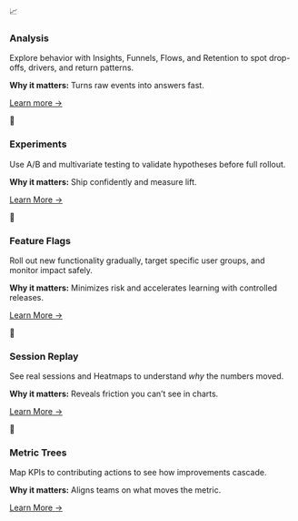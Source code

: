 <section style={{display:'grid',gridTemplateColumns:'repeat(auto-fit,minmax(240px,1fr))',gap:'16px',margin:'16px 0'}}>
  <article style={{border:'1px solid #E5E7EB',borderRadius:'12px',padding:'16px',background:'#fff'}}>
    <div aria-hidden style={{fontSize:'24px'}}>📈</div>
    <h3 style={{margin:'8px 0 4px'}}><strong>Analysis</strong></h3>
    <p style={{margin:'0 0 8px'}}>Explore behavior with Insights, Funnels, Flows, and Retention to spot drop-offs, drivers, and return patterns.</p>
    <p style={{fontSize:'0.95em',margin:'0 0 8px'}}><strong>Why it matters:</strong> Turns raw events into answers fast.</p>
    <p style={{margin:0}}><a href="/docs/reports" style={{fontWeight:600}}>Learn more →</a></p>
  </article>

  <article style={{border:'1px solid #E5E7EB',borderRadius:'12px',padding:'16px',background:'#fff'}}>
    <div aria-hidden style={{fontSize:'24px'}}>🧪</div>
    <h3 style={{margin:'8px 0 4px'}}><strong>Experiments</strong></h3>
    <p style={{margin:'0 0 8px'}}>Use A/B and multivariate testing to validate hypotheses before full rollout. </p>
    <p style={{fontSize:'0.95em',margin:'0 0 8px'}}><strong>Why it matters:</strong> Ship confidently and measure lift.</p>
    <p style={{margin:0}}><a href="/docs/experiments" style={{fontWeight:600}}>Learn More →</a></p>
  </article>

  <article
    style={{
      border: '1px solid #E5E7EB',
      borderRadius: '12px',
      padding: '16px',
      background: '#fff',
    }}
  >
    <div aria-hidden style={{ fontSize: '24px' }}>🚩</div>
    <h3 style={{ margin: '8px 0 4px' }}><strong>Feature Flags</strong></h3>
    <p style={{ margin: '0 0 8px' }}>
      Roll out new functionality gradually, target specific user groups, and monitor impact safely.
    </p>
    <p style={{ fontSize: '0.95em', margin: '0 0 8px' }}>
      <strong>Why it matters:</strong> Minimizes risk and accelerates learning with controlled releases.
    </p>
    <p style={{ margin: 0 }}>
      <a href="/docs/featureflags" style={{ fontWeight: 600 }}>
        Learn More →
      </a>
    </p>
  </article>

  <article style={{border:'1px solid #E5E7EB',borderRadius:'12px',padding:'16px',background:'#fff'}}>
    <div aria-hidden style={{fontSize:'24px'}}>🎥</div>
    <h3 style={{margin:'8px 0 4px'}}><strong>Session Replay</strong></h3>
    <p style={{margin:'0 0 8px'}}>See real sessions and Heatmaps to understand <em>why</em> the numbers moved.</p>
    <p style={{fontSize:'0.95em',margin:'0 0 8px'}}><strong>Why it matters:</strong> Reveals friction you can’t see in charts.</p>
    <p style={{margin:0}}><a href="/docs/session-replay" style={{fontWeight:600}}>Learn More →</a></p>
  </article>

  <article style={{border:'1px solid #E5E7EB',borderRadius:'12px',padding:'16px',background:'#fff'}}>
    <div aria-hidden style={{fontSize:'24px'}}>🌳</div>
    <h3 style={{margin:'8px 0 4px'}}><strong>Metric Trees</strong></h3>
    <p style={{margin:'0 0 8px'}}>Map KPIs to contributing actions to see how improvements cascade.</p>
    <p style={{fontSize:'0.95em',margin:'0 0 8px'}}><strong>Why it matters:</strong> Aligns teams on what moves the metric.</p>
    <p style={{margin:0}}><a href="/docs/metric_tree" style={{fontWeight:600}}>Learn More →</a></p>
  </article>

</section>
